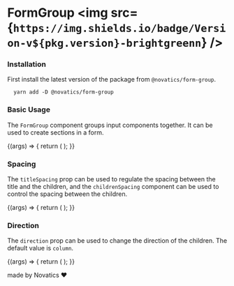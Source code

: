 


<Meta title="FormGroup" component={FormGroup} />

# FormGroup <img src={`https://img.shields.io/badge/Version-v${pkg.version}-brightgreenn`} />

### Installation

First install the latest version of the package from `@novatics/form-group`.

```shell
  yarn add -D @novatics/form-group
```

### Basic Usage

The `FormGroup` component groups input components together. It can be used to create sections in a form.

<Canvas>
  <Story name="Basic Usage">
    {(args) => {
      return (
        <FormGroup title={'Project Settings'} direction="column">
          <InputField
            label="Project's name"
            required
            hint="Some important text"
          />
          <InputField label="Key" required />
        </FormGroup>
      );
    }}
  </Story>
</Canvas>

### Spacing

The `titleSpacing` prop can be used to regulate the spacing between the title and the children, and the `childrenSpacing` component can be used to control the spacing between the children.

<Canvas>
  <Story name="Spacing">
    {(args) => {
      return (
        <FormGroup
          title={'Smaller Title Spacing'}
          titleSpacing={1}
          childrenSpacing={3.5}
          direction="column"
        >
          <InputField
            label="First child"
            required
            hint="Bigger spacing between children"
          />
          <InputField label="Second child" required />
        </FormGroup>
      );
    }}
  </Story>
</Canvas>

### Direction

The `direction` prop can be used to change the direction of the children. The default value is `column`.

<Canvas>
  <Story name="Direction">
    {(args) => {
      return (
        <FormGroup title={'Project Settings'} direction="row">
          <InputField label="First" required hint="Some important text" />
          <InputField label="Second" required />
          <InputField label="Third" required />
        </FormGroup>
      );
    }}
  </Story>
</Canvas>

made by Novatics ❤
